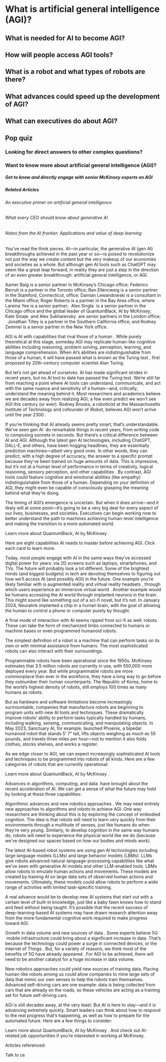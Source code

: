 # What is artificial general intelligence (AGI)?

## What is needed for AI to become AGI?

## How will people access AGI tools?

## What is a robot and what types of robots are there?

## What advances could speed up the development of AGI?

## What can executives do about AGI?

## Pop quiz

### Looking for direct answers to other complex questions?

### Want to know more about artificial general intelligence (AGI)?

##### Get to know and directly engage with senior McKinsey experts on AGI

##### Related Articles

###### An executive primer on artificial general intelligence

###### What every CEO should know about generative AI

###### Notes from the AI frontier: Applications and value of deep learning

You’ve read the think pieces.  AI—in particular, the generative AI (gen AI) breakthroughs achieved in the past year or so—is poised to revolutionize not just the way we create content but the very makeup of our economies and societies as a whole. But although gen AI tools such as ChatGPT may seem like a great leap forward, in reality they are just a step in the direction of an even greater breakthrough: artificial general intelligence, or AGI.

Aamer Baig  is a senior partner in McKinsey’s Chicago office;  Federico Berruti  is a partner in the Toronto office;  Ben Ellencweig  is a senior partner in the Stamford, Connecticut, office;  Damian Lewandowski  is a consultant in the Miami office;  Roger Roberts  is a partner in the Bay Area office, where  Lareina Yee  is a senior partner;  Alex Singla  is a senior partner in the Chicago office and the global leader of QuantumBlack, AI by McKinsey;  Kate Smaje  and  Alex Sukharevsky  are senior partners in the London office;   Jonathan Tilley  is a partner in the Southern California office; and  Rodney Zemmel  is a senior partner in the New York office.

AGI is AI with  capabilities that rival those of a human . While purely theoretical at this stage, someday AGI may replicate human-like cognitive abilities including reasoning, problem solving, perception, learning, and language comprehension. When AI’s abilities are indistinguishable from those of a human, it will have passed what is known as the  Turing test , first proposed by 20th-century computer scientist Alan Turing.

But let’s not get ahead of ourselves. AI has made significant strides in recent years, but no AI tool to date has passed the Turing test. We’re still far from reaching a point where AI tools can understand, communicate, and act with the same nuance and sensitivity of a human—and, critically, understand the meaning behind it. Most researchers and academics believe we are decades away from realizing AGI; a few even predict we won’t see AGI this century (or ever). Rodney Brooks, a roboticist at the Massachusetts Institute of Technology and cofounder of iRobot, believes AGI won’t arrive until  the year 2300 .

If you’re thinking that AI already seems pretty smart, that’s understandable. We’ve seen  gen AI  do remarkable things in recent years, from writing code to composing sonnets in seconds. But there’s a critical difference between AI and AGI. Although the latest gen AI technologies, including ChatGPT, DALL-E, and others, have been hogging headlines, they are essentially prediction machines—albeit very good ones. In other words, they can predict, with a high degree of accuracy, the answer to a specific prompt because they’ve been trained on huge amounts of data. This is impressive, but it’s not at a human level of performance in terms of creativity, logical reasoning, sensory perception,  and other capabilities . By contrast, AGI tools could feature cognitive and emotional abilities (like empathy) indistinguishable from those of a human. Depending on your definition of AGI, they might even be capable of consciously grasping the meaning behind what they’re doing.

The timing of AGI’s emergence is uncertain. But when it does arrive—and it likely will at some point—it’s going to be a very big deal for every aspect of our lives, businesses, and societies. Executives can begin working now to better understand the path to machines achieving human-level intelligence and making the transition to a more automated world.

Learn more about  QuantumBlack, AI by McKinsey .

Here are eight capabilities AI needs to master before achieving AGI. Click each card to learn more.

Today, most people engage with AI in the same ways they’ve accessed digital power for years: via 2D screens such as laptops, smartphones, and TVs. The future will probably look a lot different. Some of the brightest minds (and biggest budgets) in tech are devoting themselves to figuring out how we’ll access AI (and possibly AGI) in the future. One example you’re likely familiar with is  augmented reality and virtual reality headsets , through which users experience an  immersive virtual world . Another example would be humans accessing the AI world through implanted neurons in the brain. This might sound like something out of a sci-fi novel, but it’s not. In January 2024, Neuralink  implanted  a chip in a human brain, with the goal of allowing the human to control a phone or computer purely by thought.

A final mode of interaction with AI seems ripped from sci-fi as well: robots. These can take the form of mechanized limbs connected to humans or machine bases or even programmed humanoid robots.

The simplest definition of a robot is a machine that can perform tasks on its own or with minimal assistance from humans. The most sophisticated robots can also interact with their surroundings.

Programmable robots have been operational since the 1950s. McKinsey estimates that 3.5 million robots are currently in use, with 550,000 more deployed every year. But while programmable robots are more commonplace than ever in the workforce, they have a long way to go before they outnumber their human counterparts. The Republic of Korea, home to the world’s highest density of robots, still employs 100 times as many humans as robots.

But as hardware and software limitations become increasingly surmountable, companies that manufacture robots are beginning to program units with new AI tools and techniques. These dramatically improve robots’ ability to perform tasks typically handled by humans, including walking, sensing, communicating, and manipulating objects. In May 2023, Sanctuary AI, for example,  launched  Phoenix, a bipedal humanoid robot that stands 5’ 7” tall, lifts objects weighing as much as 55 pounds, and travels three miles per hour—not to mention it also folds clothes, stocks shelves, and works a register.

As we edge closer to AGI, we can expect increasingly sophisticated AI tools and techniques to be programmed into robots of all kinds. Here are a few categories of robots that are currently operational:

Learn more about  QuantumBlack, AI by McKinsey .

Advances in  algorithms, computing, and data  have brought about the recent acceleration of AI. We can get a sense of what the future may hold by looking at these three capabilities:

Algorithmic advances and new robotics approaches . We may need entirely new approaches to algorithms and robots to achieve AGI. One way researchers are thinking about this is by exploring the concept of embodied cognition. The idea is that robots will need to learn very quickly from their environments through a multitude of senses, just like humans do when they’re very young. Similarly, to develop cognition in the same way humans do, robots will need to experience the physical world like we do (because we’ve designed our spaces based on how our bodies and minds work).

The latest AI-based robot systems are using gen AI technologies including large language models (LLMs) and large behavior models (LBMs). LLMs give robots advanced natural-language-processing capabilities like what we’ve seen with generative AI models and other LLM-enabled tools. LBMs allow robots to emulate human actions and movements. These models are created by training AI on large data sets of observed human actions and movements. Ultimately, these models could allow robots to perform a wide range of activities with limited task-specific training.

A real advance would be to develop new AI systems that start out with a certain level of built-in knowledge, just like a baby fawn knows how to stand and feed without being taught. It’s possible that the recent success of deep-learning-based AI systems may have drawn research attention away from the more fundamental cognitive work required to make progress toward AGI.

Growth in data volume and new sources of data . Some experts believe  5G  mobile infrastructure could bring about a significant increase in data. That’s because the technology could power a surge in connected devices, or the  Internet of Things . But, for a variety of reasons, we think most of the benefits of 5G have  already appeared . For AGI to be achieved, there will need to be another catalyst for a huge increase in data volume.

New robotics approaches could yield new sources of training data. Placing human-like robots among us could allow companies to mine large sets of data that mimic our own senses to help the robots train themselves. Advanced self-driving cars are one example: data is being collected from cars that are already on the roads, so these vehicles are acting as a training set for future self-driving cars.

AGI is still decades away, at the very least. But AI is here to stay—and it is advancing extremely quickly. Smart leaders can think about how to respond to the real progress that’s happening, as well as how to prepare for the automated future. Here are a few things to consider:

Learn more about  QuantumBlack, AI by McKinsey . And check out  AI-related job opportunities  if you’re interested in working at McKinsey.

Articles referenced:

Talk to us
